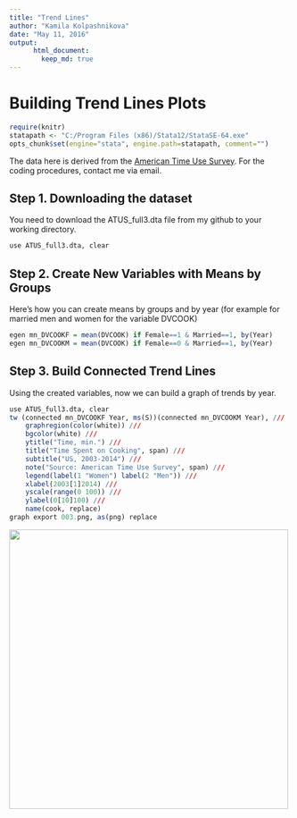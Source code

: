 ```yaml
---
title: "Trend Lines"
author: "Kamila Kolpashnikova"
date: "May 11, 2016"
output:  
      html_document:  
        keep_md: true 
---
```


# Building Trend Lines Plots


```r
require(knitr)
statapath <- "C:/Program Files (x86)/Stata12/StataSE-64.exe"
opts_chunk$set(engine="stata", engine.path=statapath, comment="")
```

The data here is derived from the [American Time Use Survey](http://www.bls.gov/tus/). For the coding procedures, contact me via email.

## Step 1. Downloading the dataset
You need to download the ATUS_full3.dta file from my github to your working directory.

```r
use ATUS_full3.dta, clear
```



## Step 2. Create New Variables with Means by Groups

Here's how you can create means by groups and by year (for example for married men and women for the variable DVCOOK)

```r
egen mn_DVCOOKF = mean(DVCOOK) if Female==1 & Married==1, by(Year)
egen mn_DVCOOKM = mean(DVCOOK) if Female==0 & Married==1, by(Year)
```

## Step 3. Build Connected Trend Lines

Using the created variables, now we can build a graph of trends by year.

```r
use ATUS_full3.dta, clear
tw (connected mn_DVCOOKF Year, ms(S))(connected mn_DVCOOKM Year), ///
	graphregion(color(white)) ///
	bgcolor(white) ///
	ytitle("Time, min.") ///
	title("Time Spent on Cooking", span) ///
	subtitle("US, 2003-2014") ///
	note("Source: American Time Use Survey", span) ///
	legend(label(1 "Women") label(2 "Men")) ///
	xlabel(2003[1]2014) ///
	yscale(range(0 100)) ///
	ylabel(0[10]100) ///
	name(cook, replace)
graph export 003.png, as(png) replace 
```
 <img src="003.png" height="500" width="500"> 